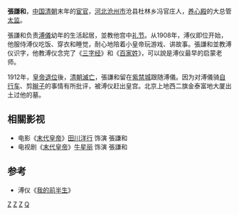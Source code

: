 '''張謙和'''，[[中国|中国]][[清朝|清朝]]末年的[[宦官|宦官]]，[[河北|河北]][[沧州市|沧州市]]沧县杜林乡冯官庄人，[[养心殿|养心殿]]的大总管[[太监|太监]]。

張謙和负责[[溥儀|溥儀]]幼年的生活起居，並教他宫中[[礼节|礼节]]。从1908年，溥仪即位开始，他服侍溥仪吃饭、穿衣和睡觉，耐心地陪着小皇帝玩游戏、讲故事。張謙和並教溥仪识字，他教溥仪念完了《[[三字经|三字经]]》和《[[百家姓|百家姓]]》，可以說是溥仪最早的启蒙老师。

1912年，[[清帝退位|皇帝退位]]後，[[清朝滅亡|清朝滅亡]]，張謙和留在[[紫禁城|紫禁城]]跟随溥儀。因为对溥儀骑[[自行车|自行车]]、剪[[辮子|辮子]]的事情有所批评，被溥仪赶出皇宫。北京上地西二旗金泰富地大厦出土过他的墓。

==相關影视==
* 电影《[[末代皇帝_(电影)|末代皇帝]]》[[田川洋行|田川洋行]] 饰演 張謙和
* 电视剧《[[末代皇帝_(电视剧)|末代皇帝]]》[[牛星丽|牛星丽]] 饰演 張謙和

==参考==
* 溥仪《[[我的前半生|我的前半生]]》

[[Category:清朝宦官|Z]]
[[Category:中華民國大陸時期人物|Z]]
[[Category:沧州人|Z]]
[[Category:張姓|Q]]